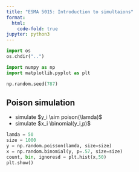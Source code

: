 ```yaml
---
title: "ESMA 5015: Introduction to simultaions"
format:
  html:
    code-fold: true
jupyter: python3
---
```


```python
import os
os.chdir("..")
```

```python
import numpy as np
import matplotlib.pyplot as plt

np.random.seed(787)
```



## Poison simulation

- simulate $y_i \sim poison(\lamda)$
- simulate $x_i \binomial(y_i,p)$

```python
lamda = 50
size = 1000
y = np.random.poisson(lamda, size=size)
x = np.random.binomial(y, p=.57, size=size)
count, bin, ignoresd = plt.hist(x,50)
plt.show()

```


